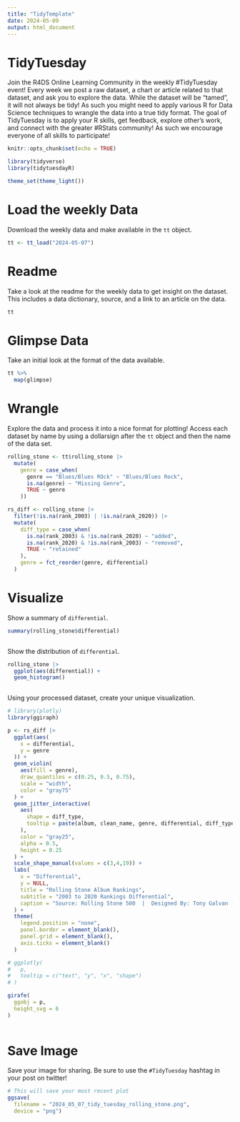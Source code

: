 ```yaml
---
title: "TidyTemplate"
date: 2024-05-09
output: html_document
---
```


# TidyTuesday

Join the R4DS Online Learning Community in the weekly #TidyTuesday event!
Every week we post a raw dataset, a chart or article related to that dataset, and ask you to explore the data.
While the dataset will be “tamed”, it will not always be tidy! As such you might need to apply various R for Data Science techniques to wrangle the data into a true tidy format.
The goal of TidyTuesday is to apply your R skills, get feedback, explore other’s work, and connect with the greater #RStats community!
As such we encourage everyone of all skills to participate!

```r

knitr::opts_chunk$set(echo = TRUE)

library(tidyverse)
library(tidytuesdayR)

theme_set(theme_light())

```

# Load the weekly Data

Download the weekly data and make available in the `tt` object.

```r

tt <- tt_load("2024-05-07")

```


# Readme

Take a look at the readme for the weekly data to get insight on the dataset.
This includes a data dictionary, source, and a link to an article on the data.

```r

tt

```


# Glimpse Data

Take an initial look at the format of the data available.

```r

tt %>% 
  map(glimpse)

```

# Wrangle

Explore the data and process it into a nice format for plotting! Access each dataset by name by using a dollarsign after the `tt` object and then the name of the data set.

```r

rolling_stone <- tt$rolling_stone |>
  mutate(
    genre = case_when(
      genre == "Blues/Blues ROck" ~ "Blues/Blues Rock",
      is.na(genre) ~ "Missing Genre",
      TRUE ~ genre
    ))

rs_diff <- rolling_stone |>
  filter(!is.na(rank_2003) | !is.na(rank_2020)) |>
  mutate(
    diff_type = case_when(
      is.na(rank_2003) & !is.na(rank_2020) ~ "added",
      is.na(rank_2020) & !is.na(rank_2003) ~ "removed",
      TRUE ~ "retained"
    ),
    genre = fct_reorder(genre, differential)
  )

```


# Visualize

Show a summary of `differential`.

```r

summary(rolling_stone$differential)
  
```

Show the distribution of `differential`.

```r

rolling_stone |>
  ggplot(aes(differential)) +
  geom_histogram()
  
```

Using your processed dataset, create your unique visualization.

```r

# library(plotly)
library(ggiraph)

p <- rs_diff |>
  ggplot(aes(
    x = differential, 
    y = genre
  )) +
  geom_violin(
    aes(fill = genre),
    draw_quantiles = c(0.25, 0.5, 0.75),
    scale = "width",
    color = "gray75"
  ) +
  geom_jitter_interactive(
    aes(
      shape = diff_type,
      tooltip = paste(album, clean_name, genre, differential, diff_type, sep = "\n")
    ),
    color = "gray25",
    alpha = 0.5,
    height = 0.25
  ) +
  scale_shape_manual(values = c(3,4,19)) +
  labs(
    x = "Differential",
    y = NULL,
    title = "Rolling Stone Album Rankings",
    subtitle = "2003 to 2020 Rankings Differential",
    caption = "Source: Rolling Stone 500  |  Designed By: Tony Galvan (@GDataScience1)  |  #TidyTuesday"
  ) +
  theme(
    legend.position = "none",
    panel.border = element_blank(),
    panel.grid = element_blank(),
    axis.ticks = element_blank()
  )

# ggplotly(
#   p,
#   tooltip = c("text", "y", "x", "shape")
# )

girafe(
  ggobj = p,
  height_svg = 6
)
  
```

# Save Image

Save your image for sharing. Be sure to use the `#TidyTuesday` hashtag in your post on twitter! 

```r

# This will save your most recent plot
ggsave(
  filename = "2024_05_07_tidy_tuesday_rolling_stone.png",
  device = "png")

```
